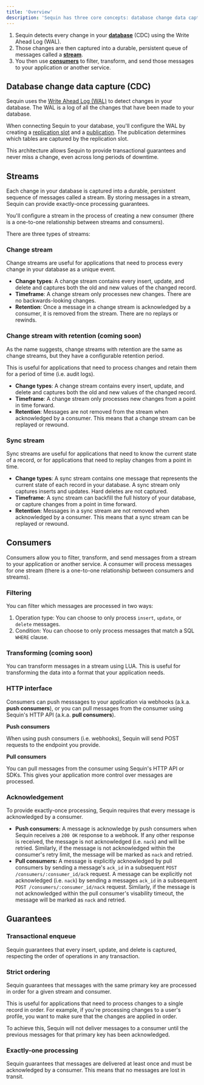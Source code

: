 ```yaml
---
title: 'Overview'
description: 'Sequin has three core concepts: database change data capture (CDC), streams, and consumers.'
---
```


1. Sequin detects every change in your [**database**](#database-change-data-capture-cdc) (CDC) using the Write Ahead Log (WAL).
2. Those changes are then captured into a durable, persistent queue of messages called a [**stream**](#streams).
3. You then use [**consumers**](#consumers) to filter, transform, and send those messages to your application or another service.

## Database change data capture (CDC)

Sequin uses the [Write Ahead Log (WAL)](https://www.postgresql.org/docs/current/logicaldecoding-explanation.html) to detect changes in your database. The WAL is a log of all the changes that have been made to your database.

When connecting Sequin to your database, you'll configure the WAL by creating a [replication slot](https://www.postgresql.org/docs/9.4/catalog-pg-replication-slots.html) and a [publication](https://www.postgresql.org/docs/current/logical-replication-publication.html). The publication determines which tables are captured by the replication slot.

This architecture allows Sequin to provide transactional guarantees and never miss a change, even across long periods of downtime.

## Streams

Each change in your database is captured into a durable, persistent sequence of messages called a stream. By storing messages in a stream, Sequin can provide exactly-once processing guarantees.

You'll configure a stream in the process of creating a new consumer (there is a one-to-one relationship between streams and consumers).

There are three types of streams:

### Change stream

Change streams are useful for applications that need to process every change in your database as a unique event.

* **Change types**: A change stream contains every insert, update, and delete and captures both the old and new values of the changed record.
* **Timeframe**: A change stream only processes new changes. There are no backwards-looking changes.
* **Retention**: Once a message in a change stream is acknowledged by a consumer, it is removed from the stream. There are no replays or rewinds.

### Change stream with retention (coming soon)

As the name suggests, change streams with retention are the same as change streams, but they have a configurable retention period.

This is useful for applications that need to process changes and retain them for a period of time (i.e. audit logs).

* **Change types**: A change stream contains every insert, update, and delete and captures both the old and new values of the changed record.
* **Timeframe**: A change stream only processes new changes from a point in time forward.
* **Retention**: Messages are not removed from the stream when acknowledged by a consumer. This means that a change stream can be replayed or rewound.

### Sync stream

Sync streams are useful for applications that need to know the current state of a record, or for applications that need to replay changes from a point in time.

* **Change types**: A sync stream contains one message that represents the current state of each record in your database. A sync stream only captures inserts and updates. Hard deletes are not captured.
* **Timeframe**: A sync stream can backfill the full history of your database, or capture changes from a point in time forward.
* **Retention**: Messages in a sync stream are not removed when acknowledged by a consumer. This means that a sync stream can be replayed or rewound.

## Consumers

Consumers allow you to filter, transform, and send messages from a stream to your application or another service. A consumer will process messages for one stream (there is a one-to-one relationship between consumers and streams).

### Filtering

 You can filter which messages are processed in two ways:
 1. Operation type: You can choose to only process `insert`, `update`, or `delete` messages.
 2. Condition: You can choose to only process messages that match a SQL `WHERE` clause.

### Transforming (coming soon)

You can transform messages in a stream using LUA. This is useful for transforming the data into a format that your application needs.

### HTTP interface

Consumers can push messsages to your application via webhooks (a.k.a. **push consumers**), or you can pull messages from the consumer using Sequin's HTTP API (a.k.a. **pull consumers**).

**Push consumers**

When using push consumers (i.e. webhooks), Sequin will send POST requests to the endpoint you provide.

**Pull consumers**

You can pull messages from the consumer using Sequin's HTTP API or SDKs. This gives your application more control over messages are processed.

### Acknowledgement

To provide exactly-once processing, Sequin requires that every message is acknowledged by a consumer.

* **Push consumers:** A message is acknowledge by push consumers when Sequin receives a `200 OK` response to a webhook. If any other response is received, the message is not acknowledged (i.e. `nack`) and will be retried. Similarly, if the message is not acknowledged within the consumer's retry limit, the message will be marked as `nack` and retried.
* **Pull consumers:** A message is explicitly acknowledged by pull consumers by sending a message's `ack_id` in a subsequent `POST /consumers/:consumer_id/ack` request. A message can be explicitly not acknowledged (i.e. `nack`) by sending a messages `ack_id` in a subsequent `POST /consumers/:consumer_id/nack` request. Similarly, if the message is not acknowledged within the pull consumer's visability timeout, the message will be marked as `nack` and retried.

## Guarantees

### Transactional enqueue

Sequin guarantees that every insert, update, and delete is captured, respecting the order of operations in any transaction.

### Strict ordering

Sequin guarantees that messages with the same primary key are processed in order for a given stream and consumer.

This is useful for applications that need to process changes to a single record in order. For example, if you're processing changes to a user's profile, you want to make sure that the changes are applied in order.

To achieve this, Sequin will not deliver messages to a consumer until the previous messages for that primary key has been acknowledged.

### Exactly-one processing

Sequin guarantees that messages are delivered at least once and must be acknowledged by a consumer. This means that no messages are lost in transit.